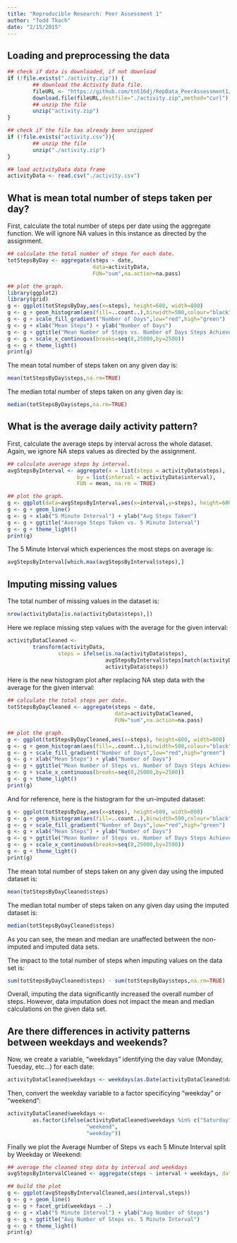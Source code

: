 ```yaml
---
title: "Reproducible Research: Peer Assessment 1"
author: "Todd Tkach"
date: "2/15/2015"
---
```



## Loading and preprocessing the data
```r
## check if data is downloaded, if not download
if (!file.exists("./activity.zip")) {
        ## download the Activity Data file.
        fileURL <- "https://github.com/tnt16dj/RepData_PeerAssessment1/blob/master/activity.zip?raw=true"
        download.file(fileURL,destfile="./activity.zip",method="curl")
        ## unzip the file
        unzip("activity.zip")
}

## check if the file has already been unzipped
if (!file.exists("activity.csv")){
        ## unzip the file
        unzip("./activity.zip")
}

## load activityData data frame
activityData <- read.csv("./activity.csv")
```


## What is mean total number of steps taken per day?

First, calculate the total number of steps per date using the aggregate function.  We will ignore NA values in this instance as directed by the assignment.
```r
## calculate the total number of steps for each date.
totStepsByDay <- aggregate(steps ~ date,
                           data=activityData,
                           FUN="sum",na.action=na.pass)

## plot the graph.
library(ggplot2)
library(grid)
g <- ggplot(totStepsByDay,aes(x=steps), height=600, width=800)
g <- g + geom_histogram(aes(fill=..count..),binwidth=500,colour="black") 
g <- g + scale_fill_gradient("Number of Days",low="red",high="green")
g <- g + xlab("Mean Steps") + ylab("Number of Days")
g <- g + ggtitle("Mean Number of Steps vs. Number of Days Steps Achieved")
g <- g + scale_x_continuous(breaks=seq(0,25000,by=2500))
g <- g + theme_light()
print(g)
```


The mean total number of steps taken on any given day is:
```r
mean(totStepsByDay$steps,na.rm=TRUE)
```


The median total number of steps taken on any given day is:
```r
median(totStepsByDay$steps,na.rm=TRUE)
```


## What is the average daily activity pattern?

First, calculate the average steps by interval across the whole dataset.  Again, we ignore NA steps values as directed by the assignment.
```r
## calculate average steps by interval.
avgStepsByInterval <- aggregate(x = list(steps = activityData$steps), 
                      by = list(interval = activityData$interval), 
                      FUN = mean, na.rm = TRUE)

## plot the graph.
g <- ggplot(data=avgStepsByInterval,aes(x=interval,y=steps), height=600, width=800)
g <- g + geom_line()
g <- g + xlab("5 Minute Interval") + ylab("Avg Steps Taken")
g <- g + ggtitle("Average Steps Taken vs. 5 Minute Interval")
g <- g + theme_light()
print(g)
```


The 5 Minute Interval which experiences the most steps on average is:
```r
avgStepsByInterval[which.max(avgStepsByInterval$steps),]
```


## Imputing missing values
The total number of missing values in the dataset is:
```r
nrow(activityData[is.na(activityData$steps),])
```


Here we replace missing step values with the average for the given interval:
```r
activityDataCleaned <- 
        transform(activityData, 
                steps = ifelse(is.na(activityData$steps), 
                               avgStepsByInterval$steps[match(activityData$interval, avgStepsByInterval$interval)], 
                               activityData$steps))
```


Here is the new histogram plot after replacing NA step data with the average for the given interval:
```r
## calculate the total steps per date.
totStepsByDayCleaned <- aggregate(steps ~ date,
                                  data=activityDataCleaned,
                                  FUN="sum",na.action=na.pass)

## plot the graph.
g <- ggplot(totStepsByDayCleaned,aes(x=steps), height=600, width=800)
g <- g + geom_histogram(aes(fill=..count..),binwidth=500,colour="black") 
g <- g + scale_fill_gradient("Number of Days",low="red",high="green")
g <- g + xlab("Mean Steps") + ylab("Number of Days")
g <- g + ggtitle("Mean Number of Steps vs. Number of Days Steps Achieved")
g <- g + scale_x_continuous(breaks=seq(0,25000,by=2500))
g <- g + theme_light()
print(g)
```


And for reference, here is the histogram for the un-imputed dataset:
```r
g <- ggplot(totStepsByDay,aes(x=steps), height=600, width=800)
g <- g + geom_histogram(aes(fill=..count..),binwidth=500,colour="black") 
g <- g + scale_fill_gradient("Number of Days",low="red",high="green")
g <- g + xlab("Mean Steps") + ylab("Number of Days")
g <- g + ggtitle("Mean Number of Steps vs. Number of Days Steps Achieved")
g <- g + scale_x_continuous(breaks=seq(0,25000,by=2500))
g <- g + theme_light()
print(g)
```


The mean total number of steps taken on any given day using the imputed dataset is:
```r
mean(totStepsByDayCleaned$steps)
```


The median total number of steps taken on any given day using the imputed dataset is:
```r
median(totStepsByDayCleaned$steps)
```


As you can see, the mean and median are unaffected between the non-imputed and imputed data sets.  

The impact to the total number of steps when imputing values on the data set is:
```r
sum(totStepsByDayCleaned$steps) - sum(totStepsByDay$steps,na.rm=TRUE)
```

Overall, imputing the data significantly increased the overall number of steps.  However, data imputation does not impact the mean and median calculations on the given data set.


## Are there differences in activity patterns between weekdays and weekends?
Now, we create a variable, "weekdays" identifying the day value (Monday, Tuesday, etc...) for each date:
```r
activityDataCleaned$weekdays <- weekdays(as.Date(activityDataCleaned$date))
```

Then, convert the weekday variable to a factor specificying "weekday" or "weekend":
```r
activityDataCleaned$weekdays <- 
        as.factor(ifelse(activityDataCleaned$weekdays %in% c("Saturday", "Sunday"),
                         "weekend", 
                         "weekday"))
```

Finally we plot the Average Number of Steps vs each 5 Minute Interval split by Weekday or Weekend:
```r
## average the cleaned step data by interval and weekdays
avgStepsByIntervalCleaned <- aggregate(steps ~ interval + weekdays, data=activityDataCleaned, mean)

## build the plot
g <- ggplot(avgStepsByIntervalCleaned,aes(interval,steps))
g <- g + geom_line()
g <- g + facet_grid(weekdays ~ .)
g <- g + xlab("5 Minute Interval") + ylab("Avg Number of Steps")
g <- g + ggtitle("Avg Number of Steps vs. 5 Minute Interval")
g <- g + theme_light()
print(g)
```
